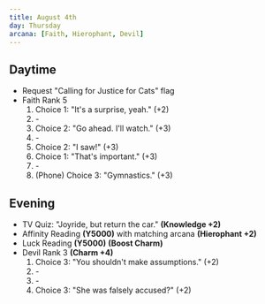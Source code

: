 ```yaml
---
title: August 4th
day: Thursday
arcana: [Faith, Hierophant, Devil]
---
```


## Daytime
- Request "Calling for Justice for Cats" flag
- Faith Rank 5
    1. Choice 1: "It's a surprise, yeah." (+2)
    1. \-
    1. Choice 2: "Go ahead. I'll watch." (+3)
    1. \-
    1. Choice 2: "I saw!" (+3)
    1. Choice 1: "That's important." (+3)
    1. \-
    1. (Phone) Choice 3: "Gymnastics." (+3)

## Evening
- TV Quiz: "Joyride, but return the car." **(Knowledge +2)**
- Affinity Reading **(Y5000)** with matching arcana **(Hierophant +2)**
- Luck Reading **(Y5000)** **(Boost Charm)**
- Devil Rank 3 **(Charm +4)**
  1. Choice 3: "You shouldn't make assumptions." (+2)
  1. \-
  1. \-
  1. Choice 3: "She was falsely accused?" (+2)
